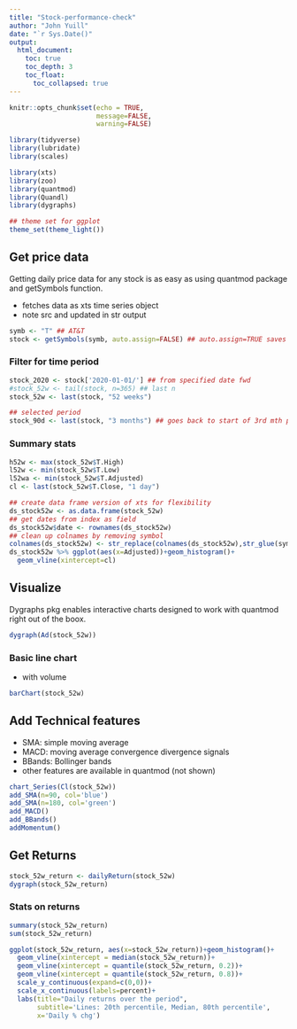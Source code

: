 ```yaml
---
title: "Stock-performance-check"
author: "John Yuill"
date: "`r Sys.Date()"
output: 
  html_document:
    toc: true
    toc_depth: 3
    toc_float:
      toc_collapsed: true
---
```


```r
knitr::opts_chunk$set(echo = TRUE,
                      message=FALSE,
                      warning=FALSE)

library(tidyverse)
library(lubridate)
library(scales)

library(xts)
library(zoo)
library(quantmod)
library(Quandl)
library(dygraphs)

## theme set for ggplot
theme_set(theme_light())
```

## Get price data

Getting daily price data for any stock is as easy as using quantmod package and getSymbols function.

* fetches data as xts time series object
* note src and updated in str output 

```r
symb <- "T" ## AT&T
stock <- getSymbols(symb, auto.assign=FALSE) ## auto.assign=TRUE saves object as symbol
```


### Filter for time period

```r
stock_2020 <- stock['2020-01-01/'] ## from specified date fwd
#stock_52w <- tail(stock, n=365) ## last n 
stock_52w <- last(stock, "52 weeks")

## selected period
stock_90d <- last(stock, "3 months") ## goes back to start of 3rd mth previous
```

### Summary stats

```r
h52w <- max(stock_52w$T.High)
l52w <- min(stock_52w$T.Low)
l52wa <- min(stock_52w$T.Adjusted)
cl <- last(stock_52w$T.Close, "1 day")

## create data frame version of xts for flexibility
ds_stock52w <- as.data.frame(stock_52w)
## get dates from index as field
ds_stock52w$date <- rownames(ds_stock52w)
## clean up colnames by removing symbol
colnames(ds_stock52w) <- str_replace(colnames(ds_stock52w),str_glue(symb,"."), "") 
ds_stock52w %>% ggplot(aes(x=Adjusted))+geom_histogram()+
  geom_vline(xintercept=cl)

```



## Visualize 

Dygraphs pkg enables interactive charts designed to work with quantmod right out of the boox.

```r
dygraph(Ad(stock_52w))
```


### Basic line chart

* with volume

```r
barChart(stock_52w)
```

## Add Technical features

* SMA: simple moving average
* MACD: moving average convergence divergence signals
* BBands: Bollinger bands
* other features are available in quantmod (not shown)

```r
chart_Series(Cl(stock_52w))
add_SMA(n=90, col='blue')
add_SMA(n=180, col='green')
add_MACD() 
add_BBands()
addMomentum()
```

## Get Returns

```r
stock_52w_return <- dailyReturn(stock_52w)
dygraph(stock_52w_return)
```

### Stats on returns

```r

summary(stock_52w_return)
sum(stock_52w_return)

ggplot(stock_52w_return, aes(x=stock_52w_return))+geom_histogram()+
  geom_vline(xintercept = median(stock_52w_return))+
  geom_vline(xintercept = quantile(stock_52w_return, 0.2))+
  geom_vline(xintercept = quantile(stock_52w_return, 0.8))+
  scale_y_continuous(expand=c(0,0))+
  scale_x_continuous(labels=percent)+
  labs(title="Daily returns over the period", 
       subtitle='Lines: 20th percentile, Median, 80th percentile',
       x='Daily % chg')

```


